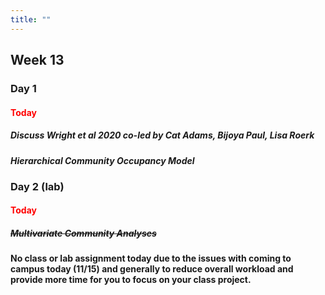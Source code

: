 ```yaml
---
title: ""
---
```


## Week 13

### Day 1

#### [Today]{style="color:red;"}

##### Discuss Wright et al 2020 co-led by Cat Adams, Bijoya Paul, Lisa Roerk

##### Hierarchical Community Occupancy Model


### Day 2 (lab)

#### [Today]{style="color:red;"}

##### ~~Multivariate Community Analyses~~

**No class or lab assignment today due to the issues with coming to campus today (11/15) and generally to reduce overall workload and provide more time for you to focus on your class project.**


